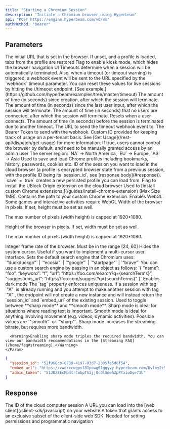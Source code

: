 ```yaml
---
title: "Starting a Chromium Session"
description: "Initiate a Chromium browser using Hyperbeam"
api: "POST https://engine.hyperbeam.com/v0/vm"
authMethod: "bearer"
---
```


## Parameters

<Param body="start_url" type="string" default="about:blank">
  The initial URL that is set in the browser. If unset, and a profile is loaded,
  tabs from the profile are restored
</Param>

<Param body="kiosk" type="boolean" default={false}>
  Flag to enable kiosk mode, which hides the browser navigation UI
</Param>

<Param body="timeout" type="object">
  Timeouts determine when a session will be automatically terminated.
  Also, when a timeout (or timeout warning) is triggered, a webhook event will be sent to the URL specified by the `webhook` timeout parameter.
  <Tip>
    You can reset these values for live sessions by hitting the \<embed_url\>/timeout endpoint. [See example.](https://github.com/hyperbeam/examples/tree/master/timeout)
  </Tip>
  <Expandable>
      <Param body="absolute" type="number">
        The amount of time (in seconds) since creation, after which the session will terminate.
      </Param>
      <Param body="inactive" type="number">
        The amount of time (in seconds) since the last user input, after which the session will terminate.
      </Param>
      <Param body="offline" type="number" default="3600">
        The amount of time (in seconds) that no users are connected, after which the session will terminate. Resets when a user connects.
      </Param>
      <Param body="warning" type="number" default="60">
        The amount of time (in seconds) before the session is terminated due to another timeout.
      </Param>
      <Param body="webhook" type="object">
        <Expandable>
          <Param body="url" type="string">
            The URL to send the timeout webhook event to.
          </Param>
          <Param body="bearer" type="string">
            The Bearer Token to send with the webhook.
          </Param>
        </Expandable>
      </Param>
  </Expandable>
</Param>

<Param body="tenant_id" type="string">
  Custom ID provided for keeping track of usage on a per-tenant basis. See [Get Usage](/rest-api/dispatch/get-usage) for more information.
</Param>

<Param body="control_disable_default" type="boolean" default={false}>
  If true, users cannot control the browser by default, and need to be manually
  granted access by an admin user
</Param>

<Param body="region" type="string" default="NA">
  The server region: `NA` → North America, `EU` → Europe, `AS` → Asia
</Param>

<Param body="profile" type="object">
  Used to save and load Chrome profiles including bookmarks, history, passwords,
  cookies etc.
  <Expandable>
    <Param body="load" type="string">
      ID of the session you want to load in the cloud browser (a profile is
      encrypted browser state from a previous session, with the profile ID being
      its `session_id`, see [response body](#response)).
    </Param>
    <Param body="save" type="boolean" default="false">
      `save` = `true` creates a new persisted profile you can load from.
    </Param>
  </Expandable>
</Param>

<Param body="ublock" type="boolean" default={false}>
  Flag to install the UBlock Origin extension on the cloud browser
</Param>

<Param body="extension" type="object">
  Used to [install custom Chrome extensions.](/guides/install-chrome-extension)
  (Max Size 1MB).
  <Expandable>
    <Param body="field" type="string">
      Contains the path to your custom Chrome extension.
    </Param>
  </Expandable>
</Param>

<Param body="webgl" type="boolean" default={false}>
  Enables WebGL. Some games and interactive activities require WebGL
</Param>

<Param body="width" type="number" default={1280}>
Width of the browser in pixels. If set, height must be set as well.

The max number of pixels (width height) is capped at 1920*1080.
</Param>

<Param body="height" type="number" default={720}>
Height of the browser in pixels. If set, width must be set as well.

The max number of pixels (width height) is capped at 1920*1080.
</Param>

<Param body="fps" type="number" default={24}>
  Integer frame rate of the browser. Must be in the range [24, 60]
</Param>

<Param body="hide_cursor" type="boolean" default={false}>
  Hides the system cursor. Useful if you want to implement a multi-cursor user
  interface.
</Param>

<Param body="search_engine" type="string | object" default={"duckduckgo"}>
  Sets the default search engine that Chromium uses: `“duckduckgo”` | `“ecosia”` | `“google”` | `“startpage”` | `“brave”`
  <Accordion title="How to use custom search engine">
    You can use a custom search engine by passing in an object as follows:
      `{
        “name”: “foo”,
        “keyword”: “f”,
        “url”: “https://foo.com/search?q={searchTerms}”,
        “suggestions_url”: “https://foo.com/suggest?q={searchTerms}”
      }`
  </Accordion>
</Param>

<Param body="dark" type="boolean" default={false}>
  Enables dark mode
</Param>

<Param body="tag" type="string">
  The `tag` property enforces uniqueness. If a session with tag `"A"` is already
  running and you attempt to make another session with tag `"A"`, the endpoint
  will not create a new instance and will instead return the `session_id` and
  `embed_url` of the existing session.
</Param>

<Param body="quality" type="object">
  Used to toggle between **sharp mode** and **smooth mode**.
  Sharp mode is ideal for situations where reading text is important.
  Smooth mode is ideal for anything involving movement (e.g. videos, dynamic activities).
  <Expandable>
    <Param body="mode" type="string" default='"smooth"'>
      Possible values are `"smooth"` or `"sharp"`.
      Sharp mode increases the streaming bitrate, but requires more bandwidth.

      <Warning>Enabling sharp mode triples the required bandwidth. You can view our bandwidth recommendations in the [Streaming FAQ](/home/faq#streaming).</Warning>
    </Param>

  </Expandable>
</Param>

<ResponseExample>

```json Example response
{
  "session_id": "52f968cb-6739-4197-83d7-2305fe5d6f54",
  "embed_url": "https://vwdrccwgpv181powg61ggyvy.hyperbeam.com/Uvloy2c5QZeD1yMF_l1vVA?token=c8iw3SmQglOU0ugfLr3dWY2LalSKI_WOGUldEt8knbw",
  "admin_token": "51JOZEEcMp4trCwbpTS3jjQc0lSmeAZpPfxioDqe73U"
}
```

</ResponseExample>

## Response

<ResponseField name="session_id" type="string">
  The ID of the cloud computer session
</ResponseField>

<ResponseField name="embed_url" type="string">
  A URL you can load into the [web client](/client-sdk/javascript) on your
  website
</ResponseField>

<ResponseField name="admin_token" type="string">
  A token that grants access to an exclusive subset of the client-side web SDK.
  Needed for setting permissions and programmatic navigation
</ResponseField>
